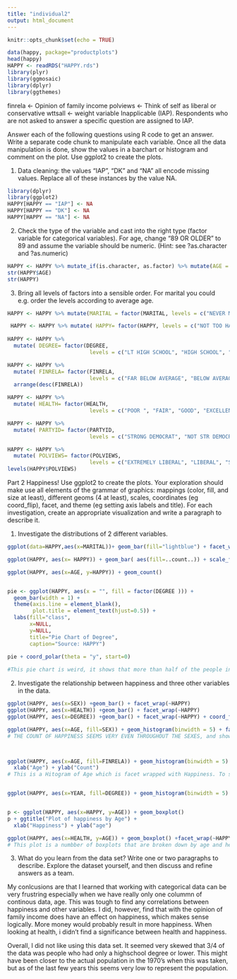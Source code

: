 ```yaml
---
title: "individual2"
output: html_document
---
```


```r
knitr::opts_chunk$set(echo = TRUE)
```

```r
data(happy, package="productplots")
head(happy)
HAPPY <- readRDS("HAPPY.rds")
library(plyr)
library(ggmosaic)
library(dplyr)
library(ggthemes)
```

finrela <- Opinion of family income
polviews <- Think of self as liberal or conservative
wttsall <- weight variable
Inapplicable (IAP). Respondents who are not asked to answer a specific question are assigned to IAP.

Answer each of the following questions using R code to get an answer. Write a separate code chunk to manipulate each variable. Once all the data manipulation is done, show the values in a barchart or histogram and comment on the plot. Use ggplot2 to create the plots.

1. Data cleaning: the values “IAP”, “DK” and “NA” all encode missing values. Replace all of these instances by the value NA.
```r
library(dplyr)
library(ggplot2)
HAPPY[HAPPY == "IAP"] <- NA
HAPPY[HAPPY == "DK"] <- NA
HAPPY[HAPPY == "NA"] <- NA
```

2. Check the type of the variable and cast into the right type (factor variable for categorical variables). For age, change “89 OR OLDER” to 89 and assume the variable should be numeric. (Hint: see ?as.character and ?as.numeric)
```r
HAPPY <- HAPPY %>% mutate_if(is.character, as.factor) %>% mutate(AGE = recode(AGE, "89 OR OLDER" = "89")) %>% mutate(AGE = as.numeric(levels(AGE)[AGE]))
str(HAPPY$AGE)
str(HAPPY)
```

3. Bring all levels of factors into a sensible order. For marital you could e.g. order the levels according to average age.
```r
HAPPY <- HAPPY %>% mutate(MARITAL = factor(MARITAL, levels = c("NEVER MARRIED", "MARRIED", "SEPARATED", "DIVORCED", "WIDOWED"))) %>% arrange(desc(MARITAL))

 HAPPY <- HAPPY %>% mutate( HAPPY= factor(HAPPY, levels = c("NOT TOO HAPPY", "PRETTY HAPPY", "VERY HAPPY"))) %>% arrange(desc(HAPPY))
 
HAPPY <- HAPPY %>%
  mutate( DEGREE= factor(DEGREE, 
                          levels = c("LT HIGH SCHOOL", "HIGH SCHOOL", "JUNIOR COLLEGE", "BACHELOR", "GRADUATE"))) %>% arrange(desc(DEGREE))

HAPPY <- HAPPY %>%
  mutate( FINRELA= factor(FINRELA, 
                          levels = c("FAR BELOW AVERAGE", "BELOW AVERAGE", "AVERAGE", "ABOVE AVERAGE", "FAR ABOVE AVERAGE"))) %>% 
  arrange(desc(FINRELA))

HAPPY <- HAPPY %>%
  mutate( HEALTH= factor(HEALTH, 
                          levels = c("POOR ", "FAIR", "GOOD", "EXCELLENT"))) %>% arrange(desc(HEALTH))

HAPPY <- HAPPY %>%
  mutate( PARTYID= factor(PARTYID, 
                          levels = c("STRONG DEMOCRAT", "NOT STR DEMOCRAT", "IND,NEAR DEM", "INDEPENDENT", "IND,NEAR REP", "NOT STR REPUBLICAN","STRONG REPUBLICAN", "OTHER PARTY"))) %>% arrange(desc(PARTYID))

HAPPY <- HAPPY %>%
  mutate( POLVIEWS= factor(POLVIEWS, 
                          levels = c("EXTREMELY LIBERAL", "LIBERAL", "SLIGHTLY LIBERAL", "MODERATE", "SLIGHTLY CONSERVATIVE", "CONSERVATIVE","EXTRMELY CONSERVATIVE"))) %>% arrange(desc(POLVIEWS))
levels(HAPPY$POLVIEWS)
```

Part 2
Happiness!
Use ggplot2 to create the plots. Your exploration should make use all elements of the grammar of graphics: mappings (color, fill, and size at least), different geoms (4 at least), scales, coordinates (eg coord_flip), facet, and theme (eg setting axis labels and title). For each investigation, create an appropriate visualization and write a paragraph to describe it.

1. Investigate the distributions of 2 different variables.
```r
ggplot(data=HAPPY,aes(x=MARITAL))+ geom_bar(fill="lightblue") + facet_wrap(~SEX) + coord_flip()

ggplot(HAPPY, aes(x= HAPPY)) + geom_bar( aes(fill=..count..)) + scale_fill_gradient("Count", low="green", high ="red") 

ggplot(HAPPY, aes(x=AGE, y=HAPPY)) + geom_count()


pie <- ggplot(HAPPY, aes(x = "", fill = factor(DEGREE ))) + 
  geom_bar(width = 1) +
  theme(axis.line = element_blank(), 
        plot.title = element_text(hjust=0.5)) + 
  labs(fill="class", 
       x=NULL, 
       y=NULL, 
       title="Pie Chart of Degree", 
       caption="Source: HAPPY")
  
pie + coord_polar(theta = "y", start=0)

#This pie chart is weird, it shows that more than half of the people in this data set have a highschool degree, and the average age is above 25, meaning most people in this study didnt go to college, and probably arent planning on it. 
```

2. Investigate the relationship between happiness and three other variables in the data.
```r
ggplot(HAPPY, aes(x=SEX)) +geom_bar() + facet_wrap(~HAPPY)
ggplot(HAPPY, aes(x=HEALTH)) +geom_bar() + facet_wrap(~HAPPY)
ggplot(HAPPY, aes(x=DEGREE)) +geom_bar() + facet_wrap(~HAPPY) + coord_flip()

ggplot(HAPPY, aes(x=AGE, fill=SEX)) + geom_histogram(binwidth = 5) + facet_grid(~HAPPY)
# THE COUNT OF HAPPINESS SEEMS VERY EVEN THROUGHOUT THE SEXES, and shows that happiness doesn't depend on age as each graph has the same shape.



ggplot(HAPPY, aes(x=AGE, fill=FINRELA)) + geom_histogram(binwidth = 5) + facet_grid(~HAPPY) + ggtitle("Plot of Happiness with Age and Finrela (Opinion of family income)") +
  xlab("Age") + ylab("Count")
# This is a Hitogram of Age which is facet wrapped with Happiness. To see the breakdown of how money affects happiness I decided to break down the fill by peoples own opinion of there income. This is the first plot that I have made that i can get some conlclusions about what increases happiness. As you can see the highest two categories of Finrela, Above Average and Far Above Average, are barely in the "NOT TOO HAPPY" plot. In contrast, the top two colums in Finrela, show a lot larger portion of the "PRETTY HAPPY" and "VERY HAPPY" plots, meaning that if peoples opinion of there income is high, there happiness is likely to be higher. 


ggplot(HAPPY, aes(x=YEAR, fill=DEGREE)) + geom_histogram(binwidth = 5) + facet_grid(~HAPPY) + coord_flip()


p <- ggplot(HAPPY, aes(x=HAPPY, y=AGE)) + geom_boxplot()
p + ggtitle("Plot of happiness by Age") +
  xlab("Happiness") + ylab("age")

ggplot(HAPPY, aes(x=HEALTH, y=AGE)) + geom_boxplot() +facet_wrap(~HAPPY)
# This plot is a numbber of boxplots that are broken down by age and health, then facet wrapped by health. As you can see the the plots show that as average age goes down, health goes up, which is logical in itself. We can also conclude that health does not have anything to do with happiness, as there is not an outlier of happiness with each level of health. Each level of happiness has the same shape of boxplots. 
```

3. What do you learn from the data set? Write one or two paragraphs to describe.
Explore the dataset yourself, and then discuss and refine answers as a team.

My conlcusions are that I learned that working with categorical data can be very frustring especially when we have really only one colummn of continous data, age. This was tough to find any correlations between happiness and other variables. I did, however, find that with the opinion of family income does have an effect on happiness, which makes sense logically. More money would probably result in more happiness. When looking at health, i didn't find a significance between health and happiness. 

Overall, I did not like using this data set. It seemed very skewed that 3/4 of the data was people who had only a highschool degree or lower. This might have been closer to the actual population in the 1970's when this was taken, but as of the last few years this seems very low to represent the population.








